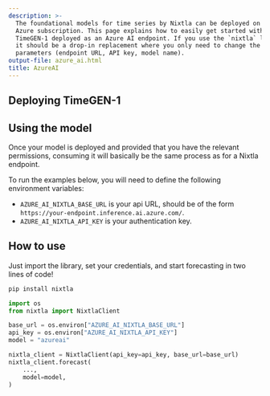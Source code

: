 ```yaml
---
description: >-
  The foundational models for time series by Nixtla can be deployed on your
  Azure subscription. This page explains how to easily get started with
  TimeGEN-1 deployed as an Azure AI endpoint. If you use the `nixtla` library,
  it should be a drop-in replacement where you only need to change the client
  parameters (endpoint URL, API key, model name).
output-file: azure_ai.html
title: AzureAI
---
```



## Deploying TimeGEN-1

## Using the model

Once your model is deployed and provided that you have the relevant
permissions, consuming it will basically be the same process as for a
Nixtla endpoint.

To run the examples below, you will need to define the following
environment variables:

-   `AZURE_AI_NIXTLA_BASE_URL` is your api URL, should be of the form
    `https://your-endpoint.inference.ai.azure.com/`.
-   `AZURE_AI_NIXTLA_API_KEY` is your authentication key.

## How to use

Just import the library, set your credentials, and start forecasting in
two lines of code!

```bash
pip install nixtla
```


```python
import os
from nixtla import NixtlaClient

base_url = os.environ["AZURE_AI_NIXTLA_BASE_URL"]
api_key = os.environ["AZURE_AI_NIXTLA_API_KEY"]
model = "azureai"

nixtla_client = NixtlaClient(api_key=api_key, base_url=base_url)
nixtla_client.forecast(
    ...,
    model=model,
)
```

